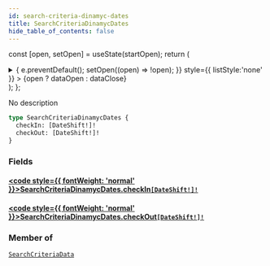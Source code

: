 ```yaml
---
id: search-criteria-dinamyc-dates
title: SearchCriteriaDinamycDates
hide_table_of_contents: false
---
```






const [open, setOpen] = useState(startOpen);
return (
<details {...(open ? { open: true } : {})} className="details" style={{ border:'none', boxShadow:'none', background:'var(--ifm-background-color)' }}>
<summary
onClick={(e) => {
e.preventDefault();
setOpen((open) => !open);
}}
style={{ listStyle:'none' }} >
{open ? dataOpen : dataClose}
</summary>
{open && children}
</details>
);
};

No description

```graphql
type SearchCriteriaDinamycDates {
  checkIn: [DateShift!]!
  checkOut: [DateShift!]!
}
```

### Fields

#### [<code style={{ fontWeight: 'normal' }}>SearchCriteriaDinamycDates.<b>checkIn</b></code>](#)<Bullet />[`[DateShift!]!`](/api/objects/date-shift) <Badge class="badge badge--secondary" text="non-null"/> <Badge class="badge badge--secondary" text="object"/>

>

#### [<code style={{ fontWeight: 'normal' }}>SearchCriteriaDinamycDates.<b>checkOut</b></code>](#)<Bullet />[`[DateShift!]!`](/api/objects/date-shift) <Badge class="badge badge--secondary" text="non-null"/> <Badge class="badge badge--secondary" text="object"/>

>

### Member of

[`SearchCriteriaData`](/api/objects/search-criteria-data) <Badge class="badge badge--secondary" text="object"/>

